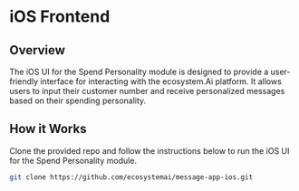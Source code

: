 # iOS Frontend

## Overview

The iOS UI for the Spend Personality module is designed to provide a user-friendly interface for interacting with the ecosystem.Ai platform. It allows users to input their customer number and receive personalized messages based on their spending personality.

## How it Works

Clone the provided repo and follow the instructions below to run the iOS UI for the Spend Personality module.

```bash
git clone https://github.com/ecosystemai/message-app-ios.git
```
